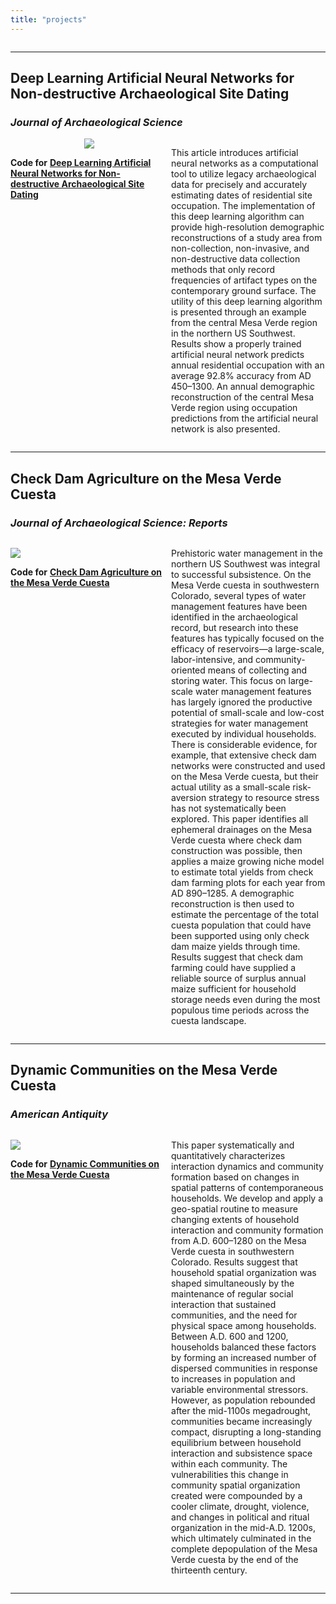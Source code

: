 ```yaml
---
title: "projects"
---
```


<style>
.column-full{
  float: left;
  width: 100%;
  text-align: left;
}
.column-left{
  float: left;
  width: 50%;
  text-align: left;
}
.column-right{
  float: right;
  width: 49%;
  text-align: left;
}
</style>

<!-- <div class="column-full"> -->
<!-- ************************************************************************** -->
<!-- ## **A Theoretical Framework for Free and Open-source UAV-based Archaeological Research** -->
<!-- ### *Submitted for review* -->
<!-- </div> -->

<!-- <div class="column-left"> -->
<!-- ![](/Users/kmreese/Documents/PROFESSIONAL/kmreese-io.github.io/Pictures/Reese_2021-AAP.jpg) -->
<!-- \linebreak -->
<!-- \linebreak -->

<!-- **Code for** [**the Free and Open-source Software (FOSS) Protocol**](https://github.com/kmreese-io/Reese_and_Field_2021-PLOS/blob/master/Reese_and_Field_2021-foss-protocol.txt) -->
<!-- </div> -->

<!-- <div class="column-right"> -->
<!-- Decreasing costs of consumer-level Unmanned Aerial Vehicles (UAVs) have increased accessibility to UAV-collected landscape data in archaeological contexts. Publications discussing the use of UAVs in archaeology, however, have mainly focused on the details of data collection while rarely discussing the potential applications of the collected information once it is processed. This focus on data collection has stunted the development of heuristic or theory-driven approaches to utilizing UAV-collected landscape data in pursuit of anthropologically-based research questions. This paper presents a theoretical framework for understanding how UAVs can inform and change our perspectives of cultural landscapes, and presents a case study applying the free and open-source protocol presented by Reese and Field (this issue) to illustrate one potential way to implement this technology to inform a heuristic model of constructed places in cultural landscapes. -->
<!-- </div> -->

<!-- <div class="column-full"> -->
<!-- ************************************************************************** -->
<!-- ## **A Methodological Framework for Free and Open-source UAV-based Archaeological Research** -->
<!-- ### *Submitted for review* -->
<!-- </div> -->

<!-- <div class="column-left"> -->
<!-- ![](/Users/kmreese/Documents/PROFESSIONAL/kmreese-io.github.io/Pictures/Reese_and_Field_2021-AAP.jpg) -->
<!-- \linebreak -->
<!-- \linebreak -->

<!-- **Code for** [**the Free and Open-source Software (FOSS) Protocol**](https://github.com/kmreese-io/Reese_and_Field_2021-AAP/blob/master/Reese_and_Field_2021-foss-protocol.txt) -->
<!-- </div> -->

<!-- <div class="column-right"> -->
<!-- Full-coverage pedestrian survey to record cultural features on unexplored archaeological landscapes is costly in terms of time, money, and personnel. Over the past two decades, researchers have implemented remote sensing and landscape data collection techniques using Unmanned Aerial Vehicles (UAVs) to combat some of these burdens, but the initial cost of equipment, software, and processing power has hindered the ubiquitous implementation of UAV technology as an accessible companion tool to traditional archaeological survey. This paper presents a free and open-source, technology-independent analytical framework for the collection and processing of UAV images to produce high-resolution digital terrain models limited only by the equipment available to the researcher. Results from the free and open-source protocol are directly compared with those produced using proprietary software to illustrate the capabilities of freely-available data processing tools for UAV-collected images. By replicating the methods outlined here, researchers should be able to identify and target areas of interest to increase fieldwork efficiency, decrease costs of implementing this technology, and produce high-resolution terrain models to conduct spatial analyses that pursue a deeper understanding of cultural landscapes. -->
<!-- </div> -->

<div class="column-full">
**************************************************************************
## **Deep Learning Artificial Neural Networks for Non-destructive Archaeological Site Dating**
### *Journal of Archaeological Science*  
</div>

<div class="column-left">
<center>
![](/Users/kmreese/Documents/PROFESSIONAL/kmreese-io.github.io/Pictures/Reese_2021-JAS.gif)
</center>
\linebreak
\linebreak
  
**Code for** [**Deep Learning Artificial Neural Networks for Non-destructive Archaeological Site Dating**](https://github.com/kmreese-io/Reese_2021-JAS)
</div>

<div class="column-right">
This article introduces artificial neural networks as a computational tool to utilize legacy archaeological data for precisely and accurately estimating dates of residential site occupation. The implementation of this deep learning algorithm can provide high-resolution demographic reconstructions of a study area from non-collection, non-invasive, and non-destructive data collection methods that only record frequencies of artifact types on the contemporary ground surface. The utility of this deep learning algorithm is presented through an example from the central Mesa Verde region in the northern US Southwest. Results show a properly trained artificial neural network predicts annual residential occupation with an average 92.8% accuracy from AD 450–1300. An annual demographic reconstruction of the central Mesa Verde region using occupation predictions from the artificial neural network is also presented.
</div>

<div class="column-full">
**************************************************************************
## **Check Dam Agriculture on the Mesa Verde Cuesta**  
### *Journal of Archaeological Science: Reports*  
</div>

<div class="column-left">
![](/Users/kmreese/Documents/PROFESSIONAL/kmreese-io.github.io/Pictures/Reese_2020-JASR.jpg)
\linebreak
\linebreak
  
**Code for** [**Check Dam Agriculture on the Mesa Verde Cuesta**](https://github.com/kmreese-io/Reese_2020-JASR)
</div>

<div class="column-right">
Prehistoric water management in the northern US Southwest was integral to successful subsistence. On the Mesa Verde cuesta in southwestern Colorado, several types of water management features have been identified in the archaeological record, but research into these features has typically focused on the efficacy of reservoirs---a large-scale, labor-intensive, and community-oriented means of collecting and storing water. This focus on large-scale water management features has largely ignored the productive potential of small-scale and low-cost strategies for water management executed by individual households. There is considerable evidence, for example, that extensive check dam networks were constructed and used on the Mesa Verde cuesta, but their actual utility as a small-scale risk-aversion strategy to resource stress has not systematically been explored. This paper identifies all ephemeral drainages on the Mesa Verde cuesta where check dam construction was possible, then applies a maize growing niche model to estimate total yields from check dam farming plots for each year from AD 890--1285. A demographic reconstruction is then used to estimate the percentage of the total cuesta population that could have been supported using only check dam maize yields through time. Results suggest that check dam farming could have supplied a reliable source of surplus annual maize sufficient for household storage needs even during the most populous time periods across the cuesta landscape.
</div>

<div class="column-full">
**************************************************************************
## **Dynamic Communities on the Mesa Verde Cuesta**  
### *American Antiquity*  
</div>

<div class="column-left">
![](/Users/kmreese/Documents/PROFESSIONAL/kmreese-io.github.io/Pictures/Reese_et_al_2019-AA.jpg)
\linebreak
\linebreak
  
**Code for** [**Dynamic Communities on the Mesa Verde Cuesta**](https://github.com/kmreese-io/Reese_et_al_2019)
</div>

<div class="column-right">
This paper systematically and quantitatively characterizes interaction dynamics and community formation based on changes in spatial patterns of contemporaneous households. We develop and apply a geo-spatial routine to measure changing extents of household interaction and community formation from A.D. 600--1280 on the Mesa Verde cuesta in southwestern Colorado. Results suggest that household spatial organization was shaped simultaneously by the maintenance of regular social interaction that sustained communities, and the need for physical space among households. Between A.D. 600 and 1200, households balanced these factors by forming an increased number of dispersed communities in response to increases in population and variable environmental stressors. However, as population rebounded after the mid-1100s megadrought, communities became increasingly compact, disrupting a long-standing equilibrium between household interaction and subsistence space within each community. The vulnerabilities this change in community spatial organization created were compounded by a cooler climate, drought, violence, and changes in political and ritual organization in the mid-A.D. 1200s, which ultimately culminated in the complete depopulation of the Mesa Verde cuesta by the end of the thirteenth century.
</div>

<div class="column-full">
**************************************************************************
<!-- ## **Mind the Gap: The Mesa Verde North Escarpment** -->
<!-- </div> -->

<!-- <div class="column-left"> -->
<!-- ![](/Users/kmreese/Documents/PROFESSIONAL/kmreese-io.github.io/Pictures/SAA-REESE_AND_YAQUINTO_2018.jpeg) -->
<!-- \linebreak -->
<!-- \linebreak -->

<!-- **Code for** [**Mind the Gap: The Mesa Verde North Escarpment**](https://github.com/kmreese-io/SAA-Reese_and_Yaquinto_2018) -->
<!-- </div> -->

<!-- <div class="column-right"> -->
<!-- Archaeologists are inherently limited in their understanding of the past by the quality and quantity of data available. In the U.S. Southwest, we are fortunate to work in a region with a high degree of preservation and long history of archaeological inquiry. Because we work in a region with a dense and well-known archaeological record, we sometimes take what we know for granted and do not critically examine our assumptions. In the Mesa Verde region, extensive survey and excavation have revealed high population densities between A.D. 600 and 1300 both on and off the Mesa Verde cuesta. We have a knowledge gap, however, on the Mesa Verde North Escarpment. With limited habitation information, we assume the North Escarpment was less densely occupied than the immediately surrounding regions, but our assumptions are the product of missing data and not necessarily a reflection of settlement patterns and landscape use. This poster synthesizes what we currently know, what we do not, and employs a predictive model using the limited available data to help us better understand how the Mesa Verde North Escarpment may have been utilized from A.D. 600--1300. -->
<!-- </div> -->
